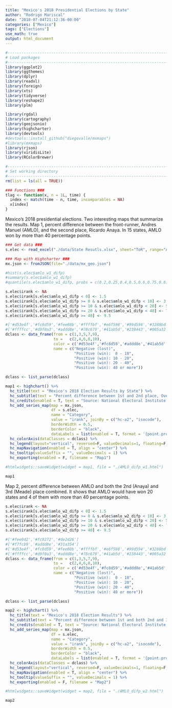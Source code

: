 ```yaml
---
title: "Mexico's 2018 Presidential Elections by State"
author: "Rodrigo Mariscal"
date: "2018-07-04T21:12:36-00:00"
categories: ["Mexico"]
tags: ["Elections"]
use_math: true
output: html_document
---
```


```r
#------------------------------------------------------------------------------#
# Load packages
#------------------------------------------------------------------------------#
library(ggplot2)
library(ggthemes)
library(dplyr)
library(readxl)
library(foreign)
library(xts)
library(tidyverse)
library(reshape2)
library(plm)

library(rgdal)
library(cartography)
library(geojsonio)
library(highcharter)
library(devtools)
#devtools::install_github("diegovalle/mxmaps")
#library(mxmaps)
library(rjson)
library(viridisLite)
library(RColorBrewer)
```


```r
#------------------------------------------------------------------------------#
# Set working directory 
#------------------------------------------------------------------------------#
rm(list = ls(all = TRUE))

### Functions ###
tlag <- function(x, n = 1L, time) { 
  index <- match(time - n, time, incomparables = NA)
  x[index]
}
```


Mexico's 2018 presidential elections. Two interesting maps that summarize the results. Map 1, percent difference between the front-runner, Andres Manuel (AMLO), and the second place, Ricardo Anaya. In 15 states, AMLO won by more than 40 percentage points.

```r
### Get data ###
s.elec <- read_excel("./data/State Resutls.xlsx", sheet="ToR", range="A1:I33", col_names=T)

### Map with Highcharter ###
mx.json <- fromJSON(file="./data/mx_geo.json")
```



```r
#hist(s.elec$amlo_w1_difp)
#summary(s.elec$amlo_w1_difp)
#quantile(s.elec$amlo_w1_difp, probs = c(0.2,0.25,0.4,0.5,0.6,0.75,0.8))

s.elec$irank <- NA
s.elec$irank[s.elec$amlo_w1_difp < 0] <- 1.5
s.elec$irank[s.elec$amlo_w1_difp >= 0 & s.elec$amlo_w1_difp < 10] <- 3.5
s.elec$irank[s.elec$amlo_w1_difp >= 10 & s.elec$amlo_w1_difp < 20] <- 5.5
s.elec$irank[s.elec$amlo_w1_difp >= 20 & s.elec$amlo_w1_difp < 40] <- 7.5
s.elec$irank[s.elec$amlo_w1_difp >= 40] <- 9.5

#['#d53e4f','#fc8d59','#fee08b','#ffffbf','#e6f598','#99d594','#3288bd']
#['#ffffcc','#d9f0a3','#addd8e','#78c679','#41ab5d','#238443','#005a32']
dclass <- data_frame(from = c(1,3,5,7,9),
                     to =   c(2,4,6,8,10),
                     color = c('#d53e4f','#fc8d59','#addd8e','#41ab5d','#005a32'),
                     name = c("Negative (lost)",
                              "Positive (win):  0 - 10",
                              "Positive (win): 10 - 20",
                              "Positive (win): 20 - 40",
                              "Positive (win): 40 or more"))

dclass <- list_parse(dclass)

map1 <- highchart() %>%
  hc_title(text = "Mexico's 2018 Election Results by State") %>%
  hc_subtitle(text = "Percent difference between 1st and 2nd place, Overall difference: 30.5%") %>%
  hc_credits(enabled = T, text = "Source: National Electoral Institute, PREP, jul-02-2018 21:00hrs", href = "") %>%
  hc_add_series_map(map = mx.json, 
                    df = s.elec, 
                    name = "Category", 
                    value = "irank", joinBy = c("hc-a2", "isocode"),
                    borderWidth = 0.5, 
                    borderColor = "black",
                    dataLabels = list(enabled = T, format = '{point.properties.postalcode}')) %>%
  hc_colorAxis(dataClasses = dclass) %>%
  hc_legend(layout="vertical", reversed=F, valueDecimals=1, floating=F, align="right", x=0, y=0) %>%
  hc_mapNavigation(enabled = T, align = "center") %>%
  hc_tooltip(valueSuffix = "", valueDecimals = 1) %>%
  hc_exporting(enabled = F, filename = "Map1")

#htmlwidgets::saveWidget(widget = map1, file = "./AMLO_difp_w1.html")
```

```r
map1
```



Map 2, percent difference between AMLO and both the 2nd (Anaya) and 3rd (Meade) place combined. It shows that AMLO would have won 20 states and 4 of them with more than 40 percentage points.

```r
s.elec$irank <- NA
s.elec$irank[s.elec$amlo_w2_difp < 0] <- 1.5
s.elec$irank[s.elec$amlo_w2_difp >= 0 & s.elec$amlo_w2_difp < 10] <- 3.5
s.elec$irank[s.elec$amlo_w2_difp >= 10 & s.elec$amlo_w2_difp < 20] <- 5.5
s.elec$irank[s.elec$amlo_w2_difp >= 20 & s.elec$amlo_w2_difp < 40] <- 7.5
s.elec$irank[s.elec$amlo_w2_difp >= 40] <- 9.5

#['#fee0d2','#fc9272','#de2d26']
#['#f7fcb9','#addd8e','#31a354']
#['#d53e4f','#fc8d59','#fee08b','#ffffbf','#e6f598','#99d594','#3288bd']
#['#ffffcc','#d9f0a3','#addd8e','#78c679','#41ab5d','#238443','#005a32']
dclass <- data_frame(from = c(1,3,5,7,9),
                     to =   c(2,4,6,8,10),
                     color = c('#d53e4f','#fc8d59','#addd8e','#41ab5d','#005a32'),
                     name = c("Negative (lost)",
                              "Positive (win):  0 - 10",
                              "Positive (win): 10 - 20",
                              "Positive (win): 20 - 40",
                              "Positive (win): 40 or more"))

dclass <- list_parse(dclass)

map2 <- highchart() %>%
  hc_title(text = "Mexico's 2018 Election Results") %>%
  hc_subtitle(text = "Percent difference between 1st and both 2nd and 3rd (combined), Overall difference: 14.1%") %>%
  hc_credits(enabled = T, text = "Source: National Electoral Institute, PREP, jul-02-2018 21:00hrs", href = "") %>%
  hc_add_series_map(map = mx.json, 
                    df = s.elec, 
                    name = "Category", 
                    value = "irank", joinBy = c("hc-a2", "isocode"),
                    borderWidth = 0.5, 
                    borderColor = "black",
                    dataLabels = list(enabled = T, format = '{point.properties.postalcode}')) %>%
  hc_colorAxis(dataClasses = dclass) %>%
  hc_legend(layout="vertical", reversed=F, valueDecimals=1, floating=F, align="right", x=0, y=0) %>%
  hc_mapNavigation(enabled = T, align = "center") %>%
  hc_tooltip(valueSuffix = "", valueDecimals = 1) %>%
  hc_exporting(enabled = F, filename = "Map2")

#htmlwidgets::saveWidget(widget = map2, file = "./AMLO_difp_w2.html")
```

```r
map2
```

